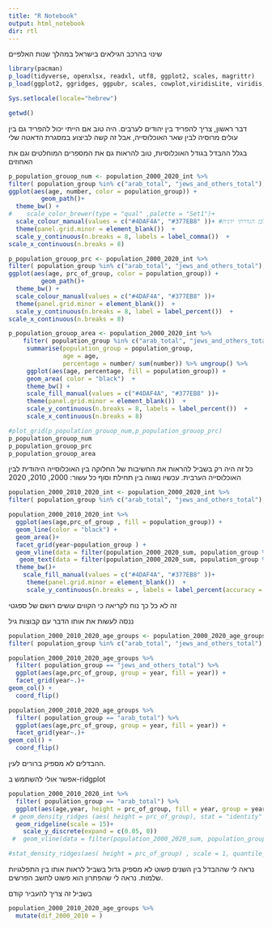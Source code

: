 ```yaml
---
title: "R Notebook"
output: html_notebook
dir: rtl
---
```


שינוי בהרכב הגילאים בישראל במהלך שנות האלפיים

```r

library(pacman)
p_load(tidyverse, openxlsx, readxl, utf8, ggplot2, scales, magrittr)
p_load(ggplot2, ggridges, ggpubr, scales, cowplot,viridisLite, viridis, RColorBrewer,ggsci,ggthemes,patchwork,scales )

Sys.setlocale(locale="hebrew")

getwd()

```

דבר ראשון, צריך להפריד בין יהודים לערבים. היה טוב אם הייתי יכול להפריד גם בין עולים מרוסיה לבין שאר האוכלוסייה, אבל זה קשה לביצוע במסגרת הדאטה שלי

בגלל ההבדל בגודל האוכלוסיות, טוב להראות גם את המספרים המוחלטים וגם את האחוזים

```r

p_population_grouop_num <- population_2000_2020_int %>%
filter( population_group %in% c("arab_total", "jews_and_others_total"), year == 2020  ) %>%
ggplot(aes(age, number, color = population_group)) +
         geom_path()+
  theme_bw() +
#    scale_color_brewer(type = "qual" ,palette = "Set1")+
  scale_colour_manual(values = c("#4DAF4A", "#377EB8" ))+ #השתמשתי בהגדרה ידנית מתוך הפלטה כדי שהצבעים יתאימו אינטואיטיבית כחול יהודים וירוק ערבים. היה טוב אם הייתה דרך לדלג על צבע בפלטה אבל לא מצאתי כזאת ולכן הגדרתי ידנית
  theme(panel.grid.minor = element_blank())  +
  scale_y_continuous(n.breaks = 8, labels = label_comma())  + 
scale_x_continuous(n.breaks = 8) 

p_population_grouop_prc <- population_2000_2020_int %>%
filter( population_group %in% c("arab_total", "jews_and_others_total"), year == 2020  ) %>%
ggplot(aes(age, prc_of_group, color = population_group)) +
         geom_path()+
  theme_bw() +
  scale_colour_manual(values = c("#4DAF4A", "#377EB8" ))+
  theme(panel.grid.minor = element_blank())  +
  scale_y_continuous(n.breaks = 8, label = label_percent())  + 
scale_x_continuous(n.breaks = 8) 

p_population_grouop_area <- population_2000_2020_int %>%
    filter( population_group %in% c("arab_total", "jews_and_others_total"), year == 2020  ) %>% group_by( age) %>%
     summarise(population_group = population_group,
               age = age,
               percentage = number/ sum(number)) %>% ungroup() %>%
     ggplot(aes(age, percentage, fill = population_group)) +
     geom_area( color = "black")  +
     theme_bw() +
     scale_fill_manual(values = c("#4DAF4A", "#377EB8" ))+
     theme(panel.grid.minor = element_blank())  +
     scale_y_continuous(n.breaks = 8, labels = label_percent())  + 
     scale_x_continuous(n.breaks = 8) 

#plot_grid(p_population_grouop_num,p_population_grouop_prc)
p_population_grouop_num
p_population_grouop_prc
p_population_grouop_area


```

כל זה היה רק בשביל להראות את החשיבות של החלוקה בין האוכלוסייה היהודית לבין האוכלוסייה הערבית. עכשיו נשווה בין תחילת וסוף כל עשור: 2000, 2010, 2020

```r
population_2000_2010_2020_int <- population_2000_2020_int %>%
filter( population_group %in% c("arab_total", "jews_and_others_total"), year %in%c(2000, 2010,2020) )    

population_2000_2010_2020_int %>%
  ggplot(aes(age,prc_of_group , fill = population_group)) +
  geom_line(color = "black") +
  geom_area()+
  facet_grid(year~population_group ) +
  geom_vline(data = filter(population_2000_2020_sum, population_group %in% c("arab_total", "jews_and_others_total"), year  %in%c(2000, 2010,2020)), aes( xintercept = median), color = "white",  size = 0.5) +
   geom_text(data = filter(population_2000_2020_sum, population_group %in% c("arab_total", "jews_and_others_total"), year  %in%c(2000, 2010,2020)), aes( x = median,y = 0.005, label = round(median) ), color = "white", nudge_x = 5) +
  theme_bw()+
    scale_fill_manual(values = c("#4DAF4A", "#377EB8" ))+
     theme(panel.grid.minor = element_blank())  +
     scale_y_continuous(n.breaks = , labels = label_percent(accuracy = 1))  
```

זה לא כל כך נוח לקריאה כי הקווים עושים רושם של ספגטי

ננסה לעשות את אותו הדבר עם קבוצות גיל

```r
population_2000_2010_2020_age_groups <- population_2000_2020_age_groups %>%
filter( population_group %in% c("arab_total", "jews_and_others_total"), year %in%c(2000, 2010,2020), !(age  %in% c("TOTAL", "90+", "95+", "90-94") )    )

population_2000_2010_2020_age_groups %>%
  filter( population_group == "jews_and_others_total") %>%
  ggplot(aes(age,prc_of_group, group = year, fill = year)) +
  facet_grid(year~.)+
geom_col() +
  coord_flip()

population_2000_2010_2020_age_groups %>%
  filter( population_group == "arab_total") %>%
  ggplot(aes(age,prc_of_group, group = year, fill = year)) +
  facet_grid(year~.)+
geom_col() +
  coord_flip()


```

ההבדלים לא מספיק ברורים לעין.

אפשר אולי להשתמש ב-ridgplot

```r



population_2000_2010_2020_int %>%
  filter( population_group == "arab_total") %>%
  ggplot(aes(age,year, height = prc_of_group, fill = year, group = year)) +
 # geom_density_ridges (aes( height = prc_of_group), stat = "identity" , scale = 1)
  geom_ridgeline(scale = 15)+
    scale_y_discrete(expand = c(0.05, 0)) 
 #  geom_vline(data = filter(population_2000_2020_sum, population_group == "arab_total", year  %in%c(2000, 2010,2020)), aes( xintercept = median), color = "black",  size = 1) נראה שזה לא יכול לעבוד עם גרף קווי מפה. 

#stat_density_ridges(aes( height = prc_of_group) , scale = 1, quantile_lines = TRUE, quantiles = 2)
```

נראה לי שההבדל בין השנים פשוט לא מספיק גדול בשביל לראות אותו בין התפלגויות שלמות. נראה לי שהפתרון הוא פשוט לחשב הפרשים.

בשביל זה צריך להעביר קודם

```r
population_2000_2010_2020_age_groups %>%
  mutate(dif_2000_2010 = )
```

